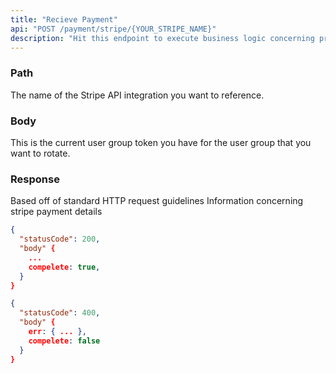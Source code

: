 ```yaml
---
title: "Recieve Payment"
api: "POST /payment/stripe/{YOUR_STRIPE_NAME}"
description: "Hit this endpoint to execute business logic concerning processing transactions between you and your clients"
---
```


### Path

<ParamField path="YOUR_STRIPE_NAME" type="string" required>
  The name of the Stripe API integration you want to reference.
</ParamField>

### Body

<ParamField body="current_token" type="string">
  This is the current user group token you have for the user group that you want
  to rotate.
</ParamField>

### Response

<ResponseField name="statusCode" type="number">
  Based off of standard HTTP request guidelines
</ResponseField>

<ResponseField name="body" type="object">
  Information concerning stripe payment details
</ResponseField>

<ResponseExample>

```json Success Response
{
  "statusCode": 200,
  "body" {
    ...
    compelete: true,
  }
}
```

```json Error Response
{
  "statusCode": 400,
  "body" {
    err: { ... },
    compelete: false
  }
}
```

</ResponseExample>
